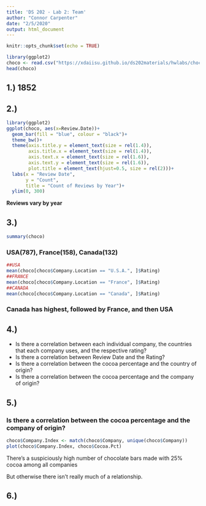 ```yaml
---
title: 'DS 202 - Lab 2: Team'
author: "Connor Carpenter"
date: "2/5/2020"
output: html_document
---
```


```r
knitr::opts_chunk$set(echo = TRUE)
```

```r
library(ggplot2)
choco <- read.csv("https://xdaiisu.github.io/ds202materials/hwlabs/choco.csv")
head(choco)
```

## 1.) 1852

## 2.) 
```r
library(ggplot2)
ggplot(choco, aes(x=Review.Date))+ 
  geom_bar(fill = "blue", colour = "black")+
  theme_bw()+
  theme(axis.title.y = element_text(size = rel(1.4)),
        axis.title.x = element_text(size = rel(1.4)),
        axis.text.x = element_text(size = rel(1.6)),
        axis.text.y = element_text(size = rel(1.6)),
        plot.title = element_text(hjust=0.5, size = rel(2)))+
  labs(x = "Review Date",
       y = "Count",
       title = "Count of Reviews by Year")+ 
  ylim(0, 300)
```

**Reviews vary by year**

## 3.)

```r
summary(choco)
```
### USA(787), France(158), Canada(132)
```r
##USA
mean(choco[choco$Company.Location == "U.S.A.", ]$Rating)
##FRANCE
mean(choco[choco$Company.Location == "France", ]$Rating)
##CANADA
mean(choco[choco$Company.Location == "Canada", ]$Rating)

```
### Canada has highest, followed by France, and then USA

## 4.)

- Is there a correlation between each individual company, the countries that each company uses, and the respective rating?
- Is there a correlation between Review Date and the Rating?
- Is there a correlation between the cocoa percentage and the country of origin?
- Is there a correlation between the cocoa percentage and the company of origin?

## 5.)

### Is there a correlation between the cocoa percentage and the company of origin?

```r
choco$Company.Index <- match(choco$Company, unique(choco$Company))
plot(choco$Company.Index, choco$Cocoa.Pct)
```

There's a suspiciously high number of chocolate bars made with 25% cocoa among all companies

But otherwise there isn't really much of a relationship.

## 6.)
